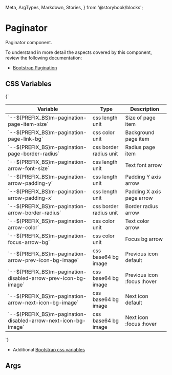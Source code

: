   Meta,
  ArgTypes,
  Markdown,
  Stories,
} from '@storybook/blocks';


# Paginator

Paginator component.

To understand in more detail the aspects covered by this component, review the following documentation:

+ [Bootstrap Pagination](https://getbootstrap.com/docs/5.3/components/pagination/)

## CSS Variables
<Markdown>
  {`

  | Variable                                         | Type              | Description                           |
  |--------------------------------------------------|-------------------|---------------------------------------|
  | \`--${PREFIX_BS}m-pagination-page-item-size\`                   | css length unit         | Size of page item|
  | \`--${PREFIX_BS}m-pagination-page-link-bg\`                     | css color unit          | Background page item |
  | \`--${PREFIX_BS}m-pagination-page-border-radius\`               | css border radius unit  | Radius page item |
  | \`--${PREFIX_BS}m-pagination-arrow-font-size\`                  | css length unit      | Text font arrow |
  | \`--${PREFIX_BS}m-pagination-arrow-padding-y\`                  | css length unit         | Padding Y axis arrow |
  | \`--${PREFIX_BS}m-pagination-arrow-padding-x\`                  | css length unit         | Padding X axis page arrow |
  | \`--${PREFIX_BS}m-pagination-arrow-border-radius\`              | css border radius unit  | Border radius arrow |
  | \`--${PREFIX_BS}m-pagination-arrow-color\`                      | css color unit          | Text color arrow |
  | \`--${PREFIX_BS}m-pagination-focus-arrow-bg\`                   | css color unit          | Focus bg arrow |
  | \`--${PREFIX_BS}m-pagination-arrow-prev-icon-bg-image\`         | css base64 bg image     | Previous icon default |
  | \`--${PREFIX_BS}m-pagination-disabled-arrow-prev-icon-bg-image\`| css base64 bg image     | Previous icon :focus :hover |
  | \`--${PREFIX_BS}m-pagination-arrow-next-icon-bg-image\`         | css base64 bg image     | Next icon default |
  | \`--${PREFIX_BS}m-pagination-disabled-arrow-next-icon-bg-image\`| css base64 bg image     | Next icon :focus :hover |

  `}
</Markdown>

+ Additional [Bootstrap css variables](https://getbootstrap.com/docs/5.3/components/pagination/#variables)

## Args
<Meta of={MPaginatorStories} />

<ArgTypes of={MPaginatorStories} sort="requiredFirst"/>

<Stories />


